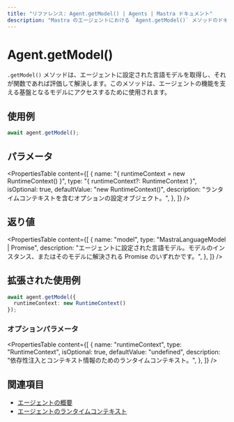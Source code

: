 ```yaml
---
title: "リファレンス: Agent.getModel() | Agents | Mastra ドキュメント"
description: "Mastra のエージェントにおける `Agent.getModel()` メソッドのドキュメント。エージェントを駆動する言語モデルを取得します。"
---
```


# Agent.getModel()

`.getModel()` メソッドは、エージェントに設定された言語モデルを取得し、それが関数であれば評価して解決します。このメソッドは、エージェントの機能を支える基盤となるモデルにアクセスするために使用されます。

## 使用例

```typescript copy
await agent.getModel();
```

## パラメータ

<PropertiesTable
  content={[
    {
      name: "{ runtimeContext = new RuntimeContext() }",
      type: "{ runtimeContext?: RuntimeContext }",
      isOptional: true,
      defaultValue: "new RuntimeContext()",
      description: "ランタイムコンテキストを含むオプションの設定オブジェクト。",
    },
  ]}
/>

## 返り値

<PropertiesTable
  content={[
    {
      name: "model",
      type: "MastraLanguageModel | Promise<MastraLanguageModel>",
      description: "エージェントに設定された言語モデル。モデルのインスタンス、またはそのモデルに解決される Promise のいずれかです。",
    },
  ]}
/>

## 拡張された使用例

```typescript copy
await agent.getModel({
  runtimeContext: new RuntimeContext()
});
```

### オプションパラメータ

<PropertiesTable
  content={[
    {
      name: "runtimeContext",
      type: "RuntimeContext",
      isOptional: true,
      defaultValue: "undefined",
      description: "依存性注入とコンテキスト情報のためのランタイムコンテキスト。",
    },
  ]}
/>

## 関連項目

- [エージェントの概要](../../docs/agents/overview.mdx)
- [エージェントのランタイムコンテキスト](../../docs/agents/runtime-context.mdx)